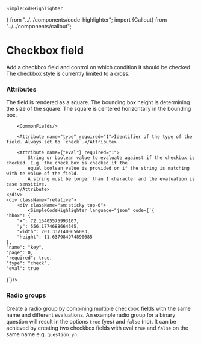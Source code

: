     SimpleCodeHighlighter
} from "../../components/code-highlighter"; import {Callout} from "../../components/callout";

<Head>
    <title>Checkbox Field | doqs.dev</title>
</Head>

# Checkbox field

Add a checkbox field and control on which condition it should be checked. The checkbox style is currently limited to a cross.

### Attributes
<Grid>
    <div>
        <Callout>
            The field is rendered as a square. The bounding box height is determining the size of the square.
            The square is centered horizontally in the bounding box.
        </Callout>

        <CommonFields/>

        <Attribute name="type" required="1">Identifier of the type of the field. Always set to `check`.</Attribute>

        <Attribute name={"eval"} required="1">
            String or boolean value to evaluate against if the checkbox is checked. E.g. the check box is checked if the
            equal boolean value is provided or if the string is matching with te value of the field.
            A string must be longer than 1 character and the evaluation is case sensitive.
        </Attribute>
    </div>
    <div className="relative">
        <div className="sm:sticky top-0">
            <SimpleCodeHighlighter language="json" code={`{
    "bbox": {
        "x": 72.15405575993107,
        "y": 556.1774688664345,
        "width": 201.3371400656083,
        "height": 11.637984974890685
    },
    "name": "key",
    "page": 0,
    "required": true,
    "type": "check",
    "eval": true
}`}/>
        </div>
    </div>
</Grid>


### Radio groups
Create a radio group by combining multiple checkbox fields with the same name and different evaluations.
An example radio group for a binary question will result in the options `true` (yes) and `false` (no).
It can be achieved by creating two checkbox fields with eval `true` and `false` on the same name e.g. `question_yn`.
